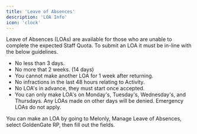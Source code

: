 ```yaml
---
title: 'Leave of Absences'
description: 'LOA Info'
icon: 'clock'
---
```


<Note>Leave of Absences (LOAs) are available for those who are unable to complete the expected Staff Quota. To submit an LOA it must be in-line with the below guidelines.</Note>

- No less than 3 days.
- No more that 2 weeks. (14 days)
- You cannot make another LOA for 1 week after returning.
- No infractions in the last 48 hours relating to Activity.
- No LOA's in advance, they must start once accepted.
- You can only make LOA's on Monday's, Tuesday's, Wednesday's, and Thursdays. Any LOAs made on other days will be denied. Emergency LOAs do not apply.

<Tip>You can make an LOA by going to Melonly, Manage Leave of Absences, select GoldenGate RP, then fill out the fields.</Tip>
